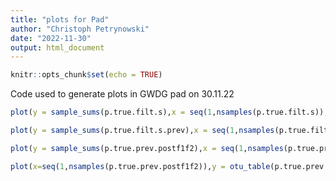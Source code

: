```yaml
---
title: "plots for Pad"
author: "Christoph Petrynowski"
date: "2022-11-30"
output: html_document
---
```


```r
knitr::opts_chunk$set(echo = TRUE)
```

Code used to generate plots in GWDG pad on 30.11.22

```r
plot(y = sample_sums(p.true.filt.s),x = seq(1,nsamples(p.true.filt.s)), xlab = "Sample index", ylab= "Seq-depth", main= "true samples")

plot(y = sample_sums(p.true.filt.s.prev),x = seq(1,nsamples(p.true.filt.s.prev)), xlab = "Sample index", ylab= "Seq-depth", main= "true samples post PERFect") # we started with this seq-depth for true_samples 

plot(y = sample_sums(p.true.prev.postf1f2),x = seq(1,nsamples(p.true.prev.postf1f2)), xlab = "Sample index", ylab= "Seq-depth", main= "true samples post PERFect/Nejman")  # we ended with this seq_depth for true_samples

plot(x=seq(1,nsamples(p.true.prev.postf1f2)),y = otu_table(p.true.prev.postf1f2)["358220",],xlab= "Sample index", ylab= "Count",main = paste("counts of OTU 358220 in true samples", "\nusing cleaned data 30.11.22")) # plot showing certan taxa appear in large quantity only in a select batch. Current hypothesis (30.11.22): these are mostly contaminants
```

